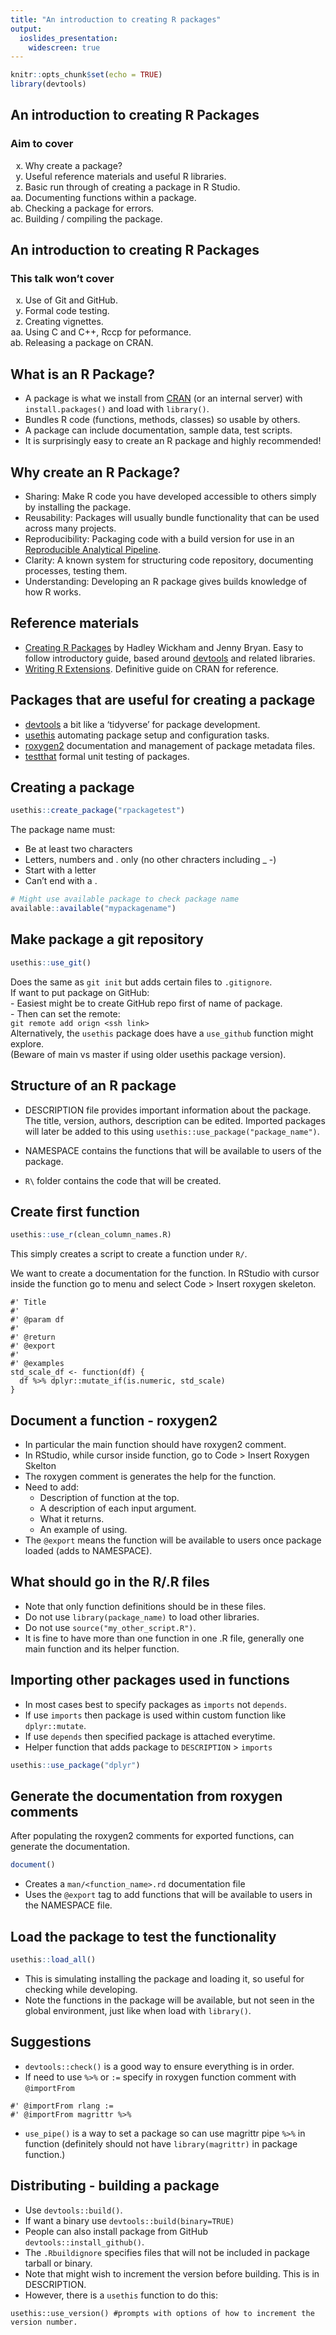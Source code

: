 ```yaml
---
title: "An introduction to creating R packages"
output: 
  ioslides_presentation:
    widescreen: true
---
```



```r
knitr::opts_chunk$set(echo = TRUE)
library(devtools)
```
## An introduction to creating R Packages
### Aim to cover
x. Why create a package?
x. Useful reference materials and useful R libraries.
x. Basic run through of creating a package in R Studio.
x. Documenting functions within a package.
x. Checking a package for errors.
x. Building / compiling the package.

## An introduction to creating R Packages
### This talk won't cover
x. Use of Git and GitHub.  
x. Formal code testing.
x. Creating vignettes.
x. Using C and C++, Rccp for peformance.
x. Releasing a package on CRAN.

## What is an R Package?

- A package is what we install from [CRAN](https://cran.r-project.org/) (or an internal server) with `install.packages()` and load with `library()`.
- Bundles R code (functions, methods, classes) so usable by others.
- A package can include documentation, sample data, test scripts.
- It is surprisingly easy to create an R package and highly recommended!


## Why create an R Package?

- Sharing: Make R code you have developed accessible to others simply by installing the package.
- Reusability: Packages will usually bundle functionality that can be used across many projects.
- Reproducibility: Packaging code with a build version for use in an [Reproducible Analytical Pipeline](https://analysisfunction.civilservice.gov.uk/support/reproducible-analytical-pipelines/).
- Clarity: A known system for structuring code repository, documenting processes, testing them.
- Understanding: Developing an R package gives builds knowledge of how R works.

## Reference materials

- [Creating R Packages](https://r-pkgs.org/) by Hadley Wickham and Jenny Bryan. Easy to follow introductory guide, based around [devtools](https://cran.r-project.org/web/packages/devtools/index.html) and related libraries.
- [Writing R Extensions](https://cran.r-project.org/doc/manuals/R-exts.html). Definitive guide on CRAN for reference.

## Packages that are useful for creating a package
- [devtools](https://cran.r-project.org/web/packages/devtools/index.html) a bit like a 'tidyverse' for package development.
- [usethis](https://cran.r-project.org/web/packages/usethis/index.html) automating package setup and configuration tasks.
- [roxygen2](https://cran.r-project.org/web/packages/roxygen2/index.html) documentation and management of package metadata files.
- [testthat](https://cran.r-project.org/web/packages/testthat/index.html) formal unit testing of packages.


## Creating a package
```r
usethis::create_package("rpackagetest")
```


The package name must:

- Be at least two characters
- Letters, numbers and . only (no other chracters including _ -)
- Start with a letter
- Can't end with a .
```r
# Might use available package to check package name
available::available("mypackagename")
```
## Make package a git repository
```r
usethis::use_git()
```
Does the same as `git init` but adds certain files to `.gitignore`.  
If want to put package on GitHub:  
- Easiest might be to create GitHub repo first of name of package.  
- Then can set the remote:    
`git remote add orign <ssh link>`  
Alternatively, the `usethis` package does have a `use_github` function might explore.  
(Beware of main vs master if using older usethis package version).

## Structure of an R package
- DESCRIPTION file provides important information about the package.
The title, version, authors, description can be edited.
Imported packages will later be added to this using `usethis::use_package("package_name")`.

- NAMESPACE contains the functions that will be available to users of the package.
- `R\` folder contains the code that will be created.

## Create first function
```r
usethis::use_r(clean_column_names.R)
```
This simply creates a script to create a function under `R/`.  

We want to create a documentation for the function.
In RStudio with cursor inside the function go to menu and select Code > Insert roxygen skeleton.
```
#' Title
#'
#' @param df 
#'
#' @return
#' @export
#'
#' @examples
std_scale_df <- function(df) {
  df %>% dplyr::mutate_if(is.numeric, std_scale)
}
```

## Document a function - roxygen2
- In particular the main function should have roxygen2 comment.
- In RStudio, while cursor inside function, go to Code > Insert Roxygen Skelton
- The roxygen comment is generates the help for the function.
- Need to add:
  - Description of function at the top.
  - A description of each input argument.
  - What it returns.
  - An example of using.
- The `@export` means the function will be available to users once package loaded (adds to NAMESPACE).

## What should go in the R/<script_name>.R files
- Note that only function definitions should be in these files.
- Do not use `library(package_name)` to load other libraries.
- Do not use `source("my_other_script.R")`.
- It is fine to have more than one function in one .R file, generally one main function and its helper function.

## Importing other packages used in functions
- In most cases best to specify packages as `imports` not `depends`.
- If use `imports` then package is used within custom function like `dplyr::mutate`.
- If use `depends` then specified package is attached everytime.
- Helper function that adds package to `DESCRIPTION` > `imports`
```r
usethis::use_package("dplyr")
```

## Generate the documentation from roxygen comments
After populating the roxygen2 comments for exported functions, can generate the documentation.
```r
document()
```

- Creates a `man/<function_name>.rd` documentation file
- Uses the `@export` tag to add functions that will be available to users in the NAMESPACE file.

## Load the package to test the functionality
```r
usethis::load_all()
```
- This is simulating installing the package and loading it, so useful for checking while developing.
- Note the functions in the package will be available, but not seen in the global environment, just like when load with `library()`.

## Suggestions
- `devtools::check()` is a good way to ensure everything is in order.
- If need to use `%>%` or `:=` specify in roxygen function comment with `@importFrom`
```
#' @importFrom rlang :=
#' @importFrom magrittr %>%
```
- `use_pipe()` is a way to set a package so can use magrittr pipe `%>%` in function 
(definitely should not have `library(magrittr)` in package function.)

## Distributing - building a package
- Use `devtools::build()`.
- If want a binary use `devtools::build(binary=TRUE)`
- People can also install package from GitHub `devtools::install_github()`.
- The `.Rbuildignore` specifies files that will not be included in package tarball or binary. 
- Note that might wish to increment the version before building. This is in DESCRIPTION.
- However, there is a `usethis` function to do this:
```
usethis::use_version() #prompts with options of how to increment the version number.
```


